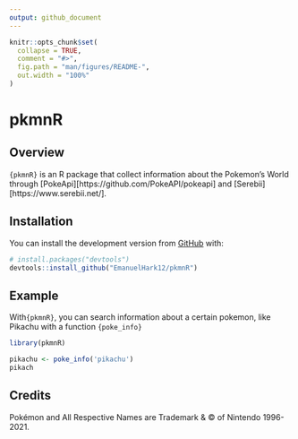 ```yaml
---
output: github_document
---
```


<!-- README.md is generated from README.Rmd. Please edit that file -->

```r
knitr::opts_chunk$set(
  collapse = TRUE,
  comment = "#>",
  fig.path = "man/figures/README-",
  out.width = "100%"
)
```

# pkmnR

## Overview

`{pkmnR}` is an R package that collect information about the Pokemon's World through [PokeApi][https://github.com/PokeAPI/pokeapi] and [Serebii][https://www.serebii.net/].


## Installation

You can install the development version from [GitHub](https://github.com/) with:

``` r
# install.packages("devtools")
devtools::install_github("EmanuelHark12/pkmnR")
```
## Example

With`{pkmnR}`, you can search information about a certain pokemon, like 
Pikachu with a function `{poke_info}`

```r
library(pkmnR)

pikachu <- poke_info('pikachu')
pikach
```

## Credits

Pokémon and All Respective Names are Trademark & © of Nintendo 1996-2021.

